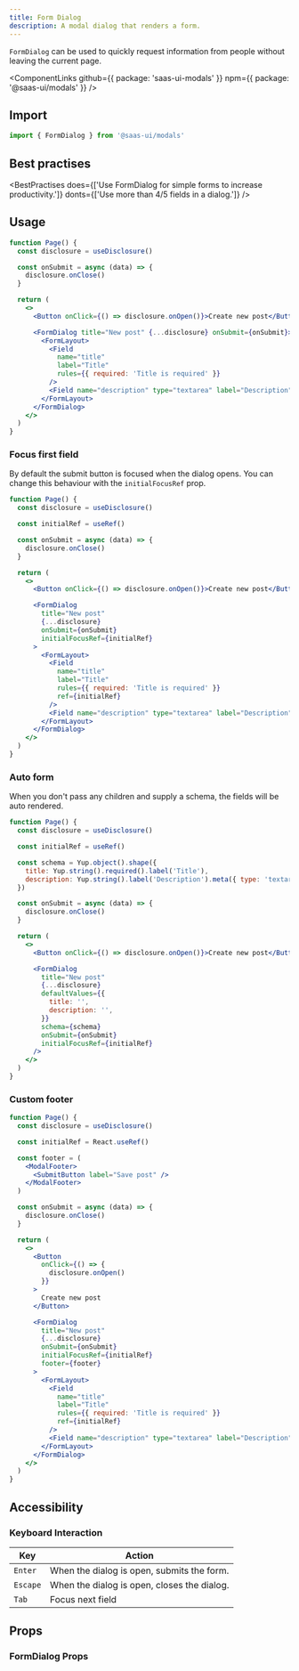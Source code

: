 ```yaml
---
title: Form Dialog
description: A modal dialog that renders a form.
---
```


`FormDialog` can be used to quickly request information from people without leaving the current page.

<ComponentLinks
  github={{ package: 'saas-ui-modals' }}
  npm={{ package: '@saas-ui/modals' }}
/>

## Import

```ts
import { FormDialog } from '@saas-ui/modals'
```

## Best practises

<BestPractises
  does={['Use FormDialog for simple forms to increase productivity.']}
  donts={['Use more than 4/5 fields in a dialog.']}
/>

## Usage

```jsx
function Page() {
  const disclosure = useDisclosure()

  const onSubmit = async (data) => {
    disclosure.onClose()
  }

  return (
    <>
      <Button onClick={() => disclosure.onOpen()}>Create new post</Button>

      <FormDialog title="New post" {...disclosure} onSubmit={onSubmit}>
        <FormLayout>
          <Field
            name="title"
            label="Title"
            rules={{ required: 'Title is required' }}
          />
          <Field name="description" type="textarea" label="Description" />
        </FormLayout>
      </FormDialog>
    </>
  )
}
```

### Focus first field

By default the submit button is focused when the dialog opens.
You can change this behaviour with the `initialFocusRef` prop.

```jsx
function Page() {
  const disclosure = useDisclosure()

  const initialRef = useRef()

  const onSubmit = async (data) => {
    disclosure.onClose()
  }

  return (
    <>
      <Button onClick={() => disclosure.onOpen()}>Create new post</Button>

      <FormDialog
        title="New post"
        {...disclosure}
        onSubmit={onSubmit}
        initialFocusRef={initialRef}
      >
        <FormLayout>
          <Field
            name="title"
            label="Title"
            rules={{ required: 'Title is required' }}
            ref={initialRef}
          />
          <Field name="description" type="textarea" label="Description" />
        </FormLayout>
      </FormDialog>
    </>
  )
}
```

### Auto form

When you don't pass any children and supply a schema, the fields will be auto rendered.

```jsx
function Page() {
  const disclosure = useDisclosure()

  const initialRef = useRef()

  const schema = Yup.object().shape({
    title: Yup.string().required().label('Title'),
    description: Yup.string().label('Description').meta({ type: 'textarea' }),
  })

  const onSubmit = async (data) => {
    disclosure.onClose()
  }

  return (
    <>
      <Button onClick={() => disclosure.onOpen()}>Create new post</Button>

      <FormDialog
        title="New post"
        {...disclosure}
        defaultValues={{
          title: '',
          description: '',
        }}
        schema={schema}
        onSubmit={onSubmit}
        initialFocusRef={initialRef}
      />
    </>
  )
}
```

### Custom footer

```jsx
function Page() {
  const disclosure = useDisclosure()

  const initialRef = React.useRef()

  const footer = (
    <ModalFooter>
      <SubmitButton label="Save post" />
    </ModalFooter>
  )

  const onSubmit = async (data) => {
    disclosure.onClose()
  }

  return (
    <>
      <Button
        onClick={() => {
          disclosure.onOpen()
        }}
      >
        Create new post
      </Button>

      <FormDialog
        title="New post"
        {...disclosure}
        onSubmit={onSubmit}
        initialFocusRef={initialRef}
        footer={footer}
      >
        <FormLayout>
          <Field
            name="title"
            label="Title"
            rules={{ required: 'Title is required' }}
            ref={initialRef}
          />
          <Field name="description" type="textarea" label="Description" />
        </FormLayout>
      </FormDialog>
    </>
  )
}
```

## Accessibility

### Keyboard Interaction

| Key      | Action                                      |
| -------- | ------------------------------------------- |
| `Enter`  | When the dialog is open, submits the form.  |
| `Escape` | When the dialog is open, closes the dialog. |
| `Tab`    | Focus next field                            |

## Props

### FormDialog Props

<PropsTable of="FormDialog" />
